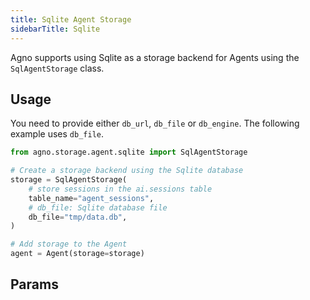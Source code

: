```yaml
---
title: Sqlite Agent Storage
sidebarTitle: Sqlite
---
```


Agno supports using Sqlite as a storage backend for Agents using the `SqlAgentStorage` class.

## Usage

You need to provide either `db_url`, `db_file` or `db_engine`. The following example uses `db_file`.

```python storage.py
from agno.storage.agent.sqlite import SqlAgentStorage

# Create a storage backend using the Sqlite database
storage = SqlAgentStorage(
    # store sessions in the ai.sessions table
    table_name="agent_sessions",
    # db_file: Sqlite database file
    db_file="tmp/data.db",
)

# Add storage to the Agent
agent = Agent(storage=storage)
```

## Params

<Snippet file="storage-sqlite-params.mdx" />

